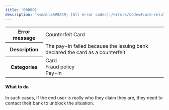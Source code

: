 ```yaml
---
title: '008001'  
description: '<small>&#8249; [All error codes](/errors/codes#card-related)</small>'
---
```

  
<table>
    <tbody>
        <tr>
            <th class="header"><strong>Error message</strong></th>
            <td class="table-content">Counterfeit Card</td>
        </tr>
        <tr>
            <th class="header"><strong>Description</strong></th>
            <td class="table-content">The pay-in failed because the issuing bank declared the card as a counterfeit.</td>
        </tr>
        <tr>
            <th class="header"><strong>Categories</strong></th>
            <td class="table-content">  
<div class="label">Card</div>  
<div class="label">Fraud policy</div>  
<div class="label">Pay-in</div>
</td>
        </tr>
    </tbody>
</table>  

#### What to do  

In such cases, if the end user is really who they claim they are, they need to contact their bank to unblock the situation.